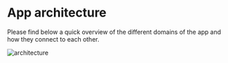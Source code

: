 # App architecture

Please find below a quick overview of the different domains of the app and how
they connect to each other.

![architecture](@site/static/img/architecture.svg)
